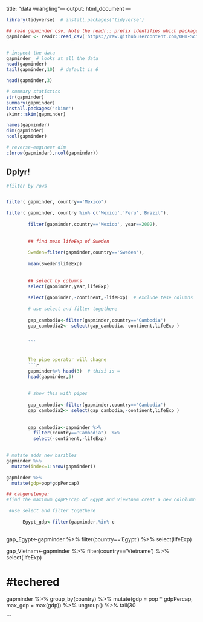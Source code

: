 
title: "data wrangling"---
output: html_document
---


```r

library(tidyverse)  # install.packages('tidyverse')


```


```r
## read gapminder csv. Note the readr:: prefix identifies which package it's in
gapminder <- readr::read_csv('https://raw.githubusercontent.com/OHI-Science/data-science-training/master/data/gapminder.csv')


# inspect the data
gapminder  # looks at all the data
head(gapminder)
tail(gapminder,10)  # default is 6

head(gapminder,3)

# summary statistics
str(gapminder)
summary(gapminder)
install.packages('skimr')
skimr::skim(gapminder)

names(gapminder)
dim(gapminder)
ncol(gapminder)

# reverse-engineer dim
c(nrow(gapminder),ncol(gapminder))
```
## Dplyr!


```r

#filter by rows


filter( gapminder, country=='Mexico')

filter( gapminder, country %in% c('Mexico','Peru','Brazil'),
        
        filter(gapminder,country=='Mexico', year==2002),
        
        
        ## find mean lifeExp of Sweden
        
        Sweden=filter(gapminder,country=='Sweden'),
        
        mean(Sweden$lifeExp)
        
        
        ## select by columns
        select(gapminder,year,lifeExp)
        
        select(gapminder,-continent,-lifeExp)  # exclude tese columns
        
        # use select and filter togethere
        
        gap_cambodia<-filter(gapminder,country=='Cambodia')
        gap_cambodia2<- select(gap_cambodia,-continent,lifeExp )
        
        
        ```
        
        
        The pipe operator will chagne
        ```r
        gapminder%>% head(3)  # thisi is =
        head(gapminder,3)
        
        
        # show this with pipes
        
        gap_cambodia<-filter(gapminder,country=='Cambodia')
        gap_cambodia2<- select(gap_cambodia,-continent,lifeExp )
        
        
        gap_cambodia<-gapminder %>% 
          filter(country=='Cambodia')  %>% 
          select(-continent,-lifeExp)
        
```



```r
# mutate adds new baribles
gapminder %>%
  mutate(index=1:nrow(gapminder))

gapminder %>%
  mutate(gdp=pop*gdpPercap)

## cahgenelenge:
#find the maximum gdpPErcap of Egypt and Viewtnam creat a new cololumn

 #use select and filter togethere
        
      Egypt_gdp<-filter(gapminder,%in% c
        


```



 gap_Egypt<-gapminder %>% 
          filter(country=='Egypt')  %>% 
          select(lifeExp)

 gap_Vietnam<-gapminder %>% 
          filter(country=='Vietname')  %>% 
          select(lifeExp)


# #techered






gapminder %>%
  group_by(country) %>%
  mutate(gdp     = pop * gdpPercap,
         max_gdp = max(gdp)) %>%
  ungroup() %>% 
  tail(30






```
